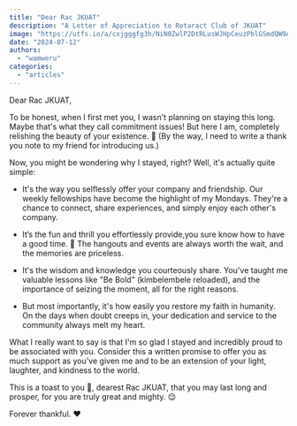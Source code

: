 ```yaml
---
title: "Dear Rac JKUAT"
description: "A Letter of Appreciation to Rotaract Club of JKUAT"
image: "https://utfs.io/a/cxjgggfg3h/NiN0ZwlP2DtRLusWJHpCeuzPblGSmdQW9AnJNpZ0fjO374tc"
date: "2024-07-12"
authors:
  - "wamweru"
categories:
  - "articles"
---
```


Dear Rac JKUAT,

To be honest, when I first met you, I wasn't planning on staying this long. Maybe that's what they call commitment issues! But here I am, completely relishing the beauty of your existence. 🥰 (By the way, I need to write a thank you note to my friend for introducing us.)

Now, you might be wondering why I stayed, right? Well, it's actually quite simple:

- It's the way you selflessly offer your company and friendship. Our weekly fellowships have
  become the highlight of my Mondays. They're a chance to connect, share experiences, and
  simply enjoy each other's company.

- It’s the fun and thrill you effortlessly provide,you sure know how to have a good time. 🥳 The hangouts and events are always worth the wait, and the memories are priceless.

- It's the wisdom and knowledge you courteously share. You've taught me valuable lessons like
  "Be Bold" (kimbelembele reloaded), and the importance of seizing the moment, all for the
  right reasons.

- But most importantly, it's how easily you restore my faith in humanity. On the days when
  doubt creeps in, your dedication and service to the community always melt my heart.

What I really want to say is that I'm so glad I stayed and incredibly proud to be associated with you. Consider this a written promise to offer you as much support as you've given me and to be an extension of your light, laughter, and kindness to the world.

This is a toast to you 🥂, dearest Rac JKUAT, that you may last long and prosper, for you are truly great and mighty. 😌

Forever thankful. ❤️
